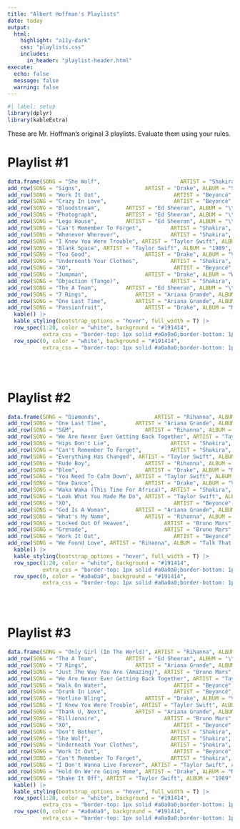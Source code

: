 ```yaml
---
title: "Albert Hoffman's Playlists"
date: today
output:
  html:
    highlight: "a11y-dark"
    css: "playlists.css"
    includes:
      in_header: "playlist-header.html"
execute:
  echo: false
  message: false
  warning: false
---
```



```r
#| label: setup
library(dplyr)
library(kableExtra)
```

These are Mr. Hoffman’s original 3 playlists. Evaluate them using your rules.



# Playlist \#1

```r
data.frame(SONG = "She Wolf",                         ARTIST = "Shakira", ALBUM = "She Wolf",             YEAR = 2009, PEAK = 4) |>
add_row(SONG = "Signs",                    ARTIST = "Drake", ALBUM = "Signs",                   YEAR = 2017, PEAK = 14) |>
add_row(SONG = "Work It Out",                       ARTIST = "Beyoncé", ALBUM = "Dangerously in Love", YEAR = 2003, PEAK = 7) |>
add_row(SONG = "Crazy In Love",                     ARTIST = "Beyoncé", ALBUM = "Dangerously in Love", YEAR = 2003, PEAK = 1) |>
add_row(SONG = "Bloodstream",        ARTIST = "Ed Sheeran", ALBUM = "\\×", YEAR = 2014, PEAK = 2) |>
add_row(SONG = "Photograph",         ARTIST = "Ed Sheeran", ALBUM = "\\×", YEAR = 2014, PEAK = 15) |>
add_row(SONG = "Lego House",         ARTIST = "Ed Sheeran", ALBUM = "\\÷", YEAR = 2011, PEAK = 5) |>
add_row(SONG = "Can't Remember To Forget",         ARTIST = "Shakira", ALBUM = "Shakira",              YEAR = 2014, PEAK = 11) |>
add_row(SONG = "Whenever Wherever",                ARTIST = "Shakira", ALBUM = "Laundry Service",      YEAR = 2001, PEAK = 2) |>
add_row(SONG = "I Knew You Were Trouble", ARTIST = "Taylor Swift", ALBUM = "Red",                 YEAR = 2012, PEAK = 2) |>
add_row(SONG = "Blank Space", ARTIST = "Taylor Swift", ALBUM = "1989",                YEAR = 2014, PEAK = 4) |> 
add_row(SONG = "Too Good",                 ARTIST = "Drake", ALBUM = "Views",                   YEAR = 2016, PEAK = 3) |>
add_row(SONG = "Underneath Your Clothes",          ARTIST = "Shakira", ALBUM = "Laundry Service",      YEAR = 2001, PEAK = 3) |>
add_row(SONG = "XO",                                ARTIST = "Beyoncé", ALBUM = "Beyoncé",             YEAR = 2013, PEAK = 22) |>
add_row(SONG = "Jumpman",                  ARTIST = "Drake", ALBUM = "What A Time To Be Alive", YEAR = 2015, PEAK = 58) |>
add_row(SONG = "Objection (Tango)",                ARTIST = "Shakira", ALBUM = "Laundry Service",      YEAR = 2001, PEAK = 17) |>
add_row(SONG = "The A Team",         ARTIST = "Ed Sheeran", ALBUM = "\\+", YEAR = 2011, PEAK = 2) |>
add_row(SONG = "7 Rings",               ARTIST = "Ariana Grande", ALBUM = "Thank U, Next",   YEAR = 2019, PEAK = 1) |>
add_row(SONG = "One Last Time",         ARTIST = "Ariana Grande", ALBUM = "My Everything",   YEAR = 2014, PEAK = 2) |>
add_row(SONG = "Passionfruit",             ARTIST = "Drake", ALBUM = "More Life",               YEAR = 2017, PEAK = 3) |>
  kable() |>
  kable_styling(bootstrap_options = "hover", full_width = T) |>
  row_spec(1:20, color = "white", background = "#191414", 
           extra_css = "border-top: 1px solid #a0a0a0;border-bottom: 1px solid #a0a0a0") |>
  row_spec(0, color = "white", background = "#191414", 
           extra_css = "border-top: 1px solid #a0a0a0;border-bottom: 1px solid #a0a0a0")
```

<br /><br />

# Playlist \#2

```r
data.frame(SONG = "Diamonds",                 ARTIST = "Rihanna", ALBUM = "Unapologetic",                 YEAR = 2012, PEAK = 1) |>
add_row(SONG = "One Last Time",         ARTIST = "Ariana Grande", ALBUM = "My Everything",   YEAR = 2014, PEAK = 2) |>
add_row(SONG = "S&M",                      ARTIST = "Rihanna", ALBUM = "Loud",                         YEAR = 2010, PEAK = 3) |>
add_row(SONG = "We Are Never Ever Getting Back Together", ARTIST = "Taylor Swift", ALBUM = "Red", YEAR = 2012, PEAK = 4) |> 
add_row(SONG = "Hips Don't Lie",                   ARTIST = "Shakira", ALBUM = "Oral Fixation Vol. 2", YEAR = 2005, PEAK = 1) |>
add_row(SONG = "Can't Remember To Forget",         ARTIST = "Shakira", ALBUM = "Shakira",              YEAR = 2014, PEAK = 11) |>
add_row(SONG = "Everything Has Changed", ARTIST = "Taylor Swift", ALBUM = "Red",                 YEAR = 2012, PEAK = 7) |> 
add_row(SONG = "Rude Boy",                 ARTIST = "Rihanna", ALBUM = "Rated R",                      YEAR = 2009, PEAK = 2) |>
add_row(SONG = "Blem",                     ARTIST = "Drake", ALBUM = "More Life",               YEAR = 2017, PEAK = 10) |>
add_row(SONG = "You Need To Calm Down", ARTIST = "Taylor Swift", ALBUM = "Lover",               YEAR = 2019, PEAK = 2) |>
add_row(SONG = "One Dance",                ARTIST = "Drake", ALBUM = "Views",                   YEAR = 2016, PEAK = 1) |>
add_row(SONG = "Waka Waka (This Time For Africa)", ARTIST = "Shakira", ALBUM = "Sale el Sol",          YEAR = 2010, PEAK = 21) |>
add_row(SONG = "Look What You Made Me Do", ARTIST = "Taylor Swift", ALBUM = "Reputation",          YEAR = 2017, PEAK = 1) |> 
add_row(SONG = "XO",                                ARTIST = "Beyoncé", ALBUM = "Beyoncé",             YEAR = 2013, PEAK = 22) |>
add_row(SONG = "God Is A Woman",        ARTIST = "Ariana Grande", ALBUM = "Sweetener",       YEAR = 2018, PEAK = 4) |>
add_row(SONG = "What's My Name",           ARTIST = "Rihanna", ALBUM = "Loud",                         YEAR = 2010, PEAK = 1) |>
add_row(SONG = "Locked Out Of Heaven",           ARTIST = "Bruno Mars", ALBUM = "Unorthodox Jukebox",   YEAR = 2012, PEAK = 2) |>
add_row(SONG = "Grenade",                        ARTIST = "Bruno Mars", ALBUM = "Doo-Wops & Hooligans", YEAR = 2010, PEAK = 1) |>
add_row(SONG = "Work It Out",                       ARTIST = "Beyoncé", ALBUM = "Dangerously in Love", YEAR = 2003, PEAK = 7) |>
add_row(SONG = "We Found Love", ARTIST = "Rihanna", ALBUM = "Talk That Talk",               YEAR = 2011, PEAK = 1) |>
  kable() |>
  kable_styling(bootstrap_options = "hover", full_width = T) |>
  row_spec(1:20, color = "white", background = "#191414", 
           extra_css = "border-top: 1px solid #a0a0a0;border-bottom: 1px solid #a0a0a0") |>
  row_spec(0, color = "#a0a0a0", background = "#191414", 
           extra_css = "border-top: 1px solid #a0a0a0;border-bottom: 1px solid #a0a0a0")
```

<br /><br />

# Playlist \#3

```r
data.frame(SONG = "Only Girl (In The World)", ARTIST = "Rihanna", ALBUM = "Loud",                         YEAR = 2010, PEAK = 1) |>
add_row(SONG = "The A Team",         ARTIST = "Ed Sheeran", ALBUM = "\\+", YEAR = 2011, PEAK = 2) |>
add_row(SONG = "7 Rings",               ARTIST = "Ariana Grande", ALBUM = "Thank U, Next",   YEAR = 2019, PEAK = 1) |>
add_row(SONG = "Just The Way You Are (Amazing)", ARTIST = "Bruno Mars", ALBUM = "Doo-Wops & Hooligans", YEAR = 2010, PEAK = 1) |>
add_row(SONG = "We Are Never Ever Getting Back Together", ARTIST = "Taylor Swift", ALBUM = "Red", YEAR = 2012, PEAK = 4) |> 
add_row(SONG = "Walk On Water",                     ARTIST = "Beyoncé", ALBUM = "Revival",             YEAR = 2017, PEAK = 7) |>
add_row(SONG = "Drunk In Love",                     ARTIST = "Beyoncé", ALBUM = "Beyoncé",             YEAR = 2013, PEAK = 9) |>
add_row(SONG = "Hotline Bling",            ARTIST = "Drake", ALBUM = "Views",                   YEAR = 2016, PEAK = 3) |>
add_row(SONG = "I Knew You Were Trouble", ARTIST = "Taylor Swift", ALBUM = "Red",                 YEAR = 2012, PEAK = 2) |>
add_row(SONG = "Thank U, Next",         ARTIST = "Ariana Grande", ALBUM = "Thank U, Next",   YEAR = 2019, PEAK = 1) |>
add_row(SONG = "Billionaire",                    ARTIST = "Bruno Mars", ALBUM = "Lazarus",              YEAR = 2010, PEAK = 3) |>  
add_row(SONG = "XO",                                ARTIST = "Beyoncé", ALBUM = "Beyoncé",             YEAR = 2013, PEAK = 22) |>
add_row(SONG = "Don't Bother",                     ARTIST = "Shakira", ALBUM = "Oral Fixation Vol. 2", YEAR = 2005, PEAK = 9) |>
add_row(SONG = "She Wolf",                         ARTIST = "Shakira", ALBUM = "She Wolf",             YEAR = 2009, PEAK = 4) |>
add_row(SONG = "Underneath Your Clothes",          ARTIST = "Shakira", ALBUM = "Laundry Service",      YEAR = 2001, PEAK = 3) |>
add_row(SONG = "Work It Out",                       ARTIST = "Beyoncé", ALBUM = "Dangerously in Love", YEAR = 2003, PEAK = 7) |>
add_row(SONG = "Can't Remember To Forget",         ARTIST = "Shakira", ALBUM = "Shakira",              YEAR = 2014, PEAK = 11) |>
add_row(SONG = "I Don't Wanna Live Forever", ARTIST = "Taylor Swift", ALBUM = "Fifty Shades Darker", YEAR = 2017, PEAK = 5) |> 
add_row(SONG = "Hold On We're Going Home", ARTIST = "Drake", ALBUM = "Nothing Was the Same",    YEAR = 2013, PEAK = 4) |>
add_row(SONG = "Shake It Off", ARTIST = "Taylor Swift", ALBUM = "1989",                YEAR = 2014, PEAK = 2) |> 
  kable() |>
  kable_styling(bootstrap_options = "hover", full_width = T) |>
  row_spec(1:20, color = "white", background = "#191414", 
           extra_css = "border-top: 1px solid #a0a0a0;border-bottom: 1px solid #a0a0a0") |>
  row_spec(0, color = "#a0a0a0", background = "#191414", 
           extra_css = "border-top: 1px solid #a0a0a0;border-bottom: 1px solid #a0a0a0")
```


